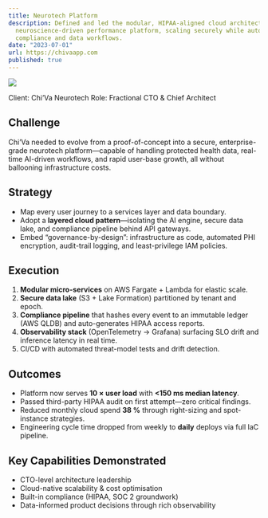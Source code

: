 ```yaml
---
title: Neurotech Platform
description: Defined and led the modular, HIPAA-aligned cloud architecture behind Chi’Va’s
  neuroscience-driven performance platform, scaling securely while automating
  compliance and data workflows.
date: "2023-07-01"
url: https://chivaapp.com
published: true
---
```



[![](/chiva-screen.png)](https://chivaapp.com)

Client: Chi’Va Neurotech
Role: Fractional CTO & Chief Architect

## Challenge  
Chi’Va needed to evolve from a proof-of-concept into a secure, enterprise-grade
neurotech platform—capable of handling protected health data, real-time
AI-driven workflows, and rapid user-base growth, all without ballooning
infrastructure costs.

## Strategy  
* Map every user journey to a services layer and data boundary.  
* Adopt a **layered cloud pattern**—isolating the AI engine, secure data lake,
  and compliance pipeline behind API gateways.  
* Embed “governance-by-design”: infrastructure as code, automated PHI
  encryption, audit-trail logging, and least-privilege IAM policies.

## Execution  
1. **Modular micro-services** on AWS Fargate + Lambda for elastic scale.  
2. **Secure data lake** (S3 + Lake Formation) partitioned by tenant and epoch.  
3. **Compliance pipeline** that hashes every event to an immutable ledger
   (AWS QLDB) and auto-generates HIPAA access reports.  
4. **Observability stack** (OpenTelemetry → Grafana) surfacing SLO drift and
   inference latency in real time.  
5. CI/CD with automated threat-model tests and drift detection.

## Outcomes  
* Platform now serves **10 × user load** with **&lt;150 ms median latency**.  
* Passed third-party HIPAA audit on first attempt—zero critical findings.  
* Reduced monthly cloud spend **38 %** through right-sizing and spot-instance
  strategies.  
* Engineering cycle time dropped from weekly to **daily** deploys via full
  IaC pipeline.

## Key Capabilities Demonstrated  
* CTO-level architecture leadership  
* Cloud-native scalability & cost optimisation  
* Built-in compliance (HIPAA, SOC 2 groundwork)  
* Data-informed product decisions through rich observability